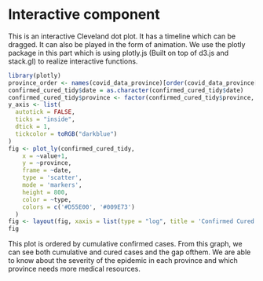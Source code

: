 # Interactive component

This is an interactive Cleveland dot plot. It has a timeline which can be dragged. It can also be played in the form of animation. We use the plotly package in this part which is using plotly.js (Built on top of d3.js and stack.gl) to realize interactive functions.

```r
library(plotly)
province_order <- names(covid_data_province)[order(covid_data_province[42, 2:35])+1]
confirmed_cured_tidy$date = as.character(confirmed_cured_tidy$date)
confirmed_cured_tidy$province <- factor(confirmed_cured_tidy$province, levels = province_order)
y_axis <- list(
  autotick = FALSE,
  ticks = "inside",
  dtick = 1,
  tickcolor = toRGB("darkblue")
)
fig <- plot_ly(confirmed_cured_tidy, 
    x = ~value+1, 
    y = ~province,
    frame = ~date,
    type = 'scatter',
    mode = 'markers',
    height = 800, 
    color = ~type,
    colors = c('#D55E00', '#009E73')
  ) 
fig <- layout(fig, xaxis = list(type = "log", title = 'Confirmed Cured'), yaxis = y_axis)
fig
```

This plot is ordered by cumulative confirmed cases. From this graph, we can see both cumulative and cured cases and the gap ofthem. We are able to know about the severity of the epidemic in each province and which province needs more medical resources. 
